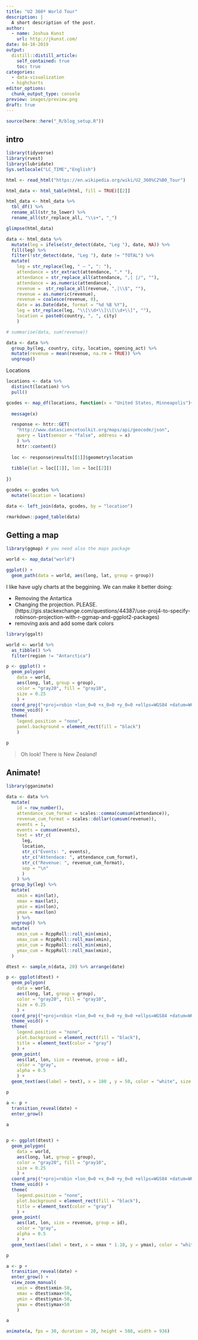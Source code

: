 ```yaml
---
title: "U2 360º World Tour"
description: |
  A short description of the post.
author:
  - name: Joshua Kunst
    url: http://jkunst.com/
date: 04-10-2019
output:
  distill::distill_article:
    self_contained: true
    toc: true
categories: 
  - data-visualization
  - highcharts    
editor_options: 
  chunk_output_type: console
preview: images/preview.png
draft: true
---
```


```r
source(here::here("_R/blog_setup.R"))
```

## intro

```r
library(tidyverse)
library(rvest)
library(lubridate)
Sys.setlocale("LC_TIME","English")
```


```r
html <- read_html("https://en.wikipedia.org/wiki/U2_360%C2%B0_Tour")

html_data <- html_table(html, fill = TRUE)[[2]] 

html_data <- html_data %>% 
  tbl_df() %>% 
  rename_all(str_to_lower) %>% 
  rename_all(str_replace_all, "\\s+", "_")

glimpse(html_data)

data <- html_data %>%
  mutate(leg = ifelse(str_detect(date, "Leg "), date, NA)) %>% 
  fill(leg) %>% 
  filter(!str_detect(date, "Leg "), date != "TOTAL") %>% 
  mutate(
    leg = str_replace(leg, " — ", ": "),
    attendance = str_extract(attendance, ".* "),
    attendance = str_replace_all(attendance, ",| |/", ""),
    attendance = as.numeric(attendance),
    revenue =  str_replace_all(revenue, ",|\\$", ""),
    revenue = as.numeric(revenue),
    revenue = coalesce(revenue, 0),
    date = as.Date(date, format = "%d %B %Y"),
    leg = str_replace(leg, "\\[\\d+\\]\\[\\d+\\]", ""),
    location = paste0(country, ", ", city)
    )

# summarise(data, sum(revenue))

data <- data %>% 
  group_by(leg, country, city, location, opening_act) %>% 
  mutate(revenue = mean(revenue, na.rm = TRUE)) %>% 
  ungroup()
```

Locations


```r
locations <- data %>% 
  distinct(location) %>% 
  pull()

gcodes <- map_df(locations, function(x = "United States, Minneapolis"){
  
  message(x)  

  response <- httr::GET(
    "http://www.datasciencetoolkit.org/maps/api/geocode/json",
    query = list(sensor = "false", address = x)
    ) %>% 
    httr::content()
  
  loc <- response$results[[1]]$geometry$location
  
  tibble(lat = loc[[1]], lon = loc[[2]])
  
}) 

gcodes <- gcodes %>% 
  mutate(location = locations)

data <- left_join(data, gcodes, by = "location")
```

```r
rmarkdown::paged_table(data)
```

## Getting a map

```r
library(ggmap) # you need also the maps package

world <- map_data("world")

ggplot() +
  geom_path(data = world, aes(long, lat, group = group)) 
```

I like have ugly charts at the beggining. We can make it better doing:

- Removing the Antartica
- Changing the projection. PLEASE. (https://gis.stackexchange.com/questions/44387/use-proj4-to-specify-robinson-projection-with-r-ggmap-and-ggplot2-packages)
- removing axis and add some dark colors

```r
library(ggalt)

world <- world %>%
  as_tibble() %>% 
  filter(region != "Antarctica")

p <- ggplot() +
  geom_polygon(
    data = world,
    aes(long, lat, group = group),
    color = "gray20", fill = "gray10",
    size = 0.25
    ) +
  coord_proj("+proj=robin +lon_0=0 +x_0=0 +y_0=0 +ellps=WGS84 +datum=WGS84 +units=m +no_defs") +
  theme_void() +
  theme(
    legend.position = "none",
    panel.background = element_rect(fill = "black")
    )

p
```

> Oh look! There is New Zealand!

## Animate!

```r
library(gganimate)

data <- data %>%
  mutate(
    id = row_number(),
    attendance_cum_format = scales::comma(cumsum(attendance)),
    revenue_cum_format = scales::dollar(cumsum(revenue)),
    events = 1,
    events = cumsum(events),
    text = str_c(
      leg,
      location,
      str_c("Events: ", events),
      str_c("Attendace: ", attendance_cum_format),
      str_c("Revenue: ", revenue_cum_format),
      sep = "\n"
      )
    ) %>% 
  group_by(leg) %>% 
  mutate(
    xmin = min(lat),
    xmax = max(lat),
    ymin = min(lon),
    ymax = max(lon)
    ) %>% 
  ungroup() %>% 
  mutate(
    xmin_cum = RcppRoll::roll_min(xmin),
    xmax_cum = RcppRoll::roll_max(xmin),
    ymin_cum = RcppRoll::roll_min(xmin),
    ymax_cum = RcppRoll::roll_max(xmin),
  )

dtest <- sample_n(data, 20) %>% arrange(date)

p <- ggplot(dtest) +
  geom_polygon(
    data = world,
    aes(long, lat, group = group),
    color = "gray20", fill = "gray10",
    size = 0.25
    ) +
  coord_proj("+proj=robin +lon_0=0 +x_0=0 +y_0=0 +ellps=WGS84 +datum=WGS84 +units=m +no_defs") +
  theme_void() +
  theme(
    legend.position = "none",
    plot.background = element_rect(fill = "black"),
    title = element_text(color = "gray")
    ) +
  geom_point(
    aes(lat, lon, size = revenue, group = id),
    color = "gray",
    alpha = 0.5
    ) +
  geom_text(aes(label = text), x = 180 , y = 50, color = "white", size = 3, alpha = 0.5, hjust = 1)

p

a <- p + 
  transition_reveal(date) +
  enter_grow() 
  
a


p <- ggplot(dtest) +
  geom_polygon(
    data = world,
    aes(long, lat, group = group),
    color = "gray20", fill = "gray10",
    size = 0.25
    ) +
  coord_proj("+proj=robin +lon_0=0 +x_0=0 +y_0=0 +ellps=WGS84 +datum=WGS84 +units=m +no_defs") +
  theme_void() +
  theme(
    legend.position = "none",
    plot.background = element_rect(fill = "black"),
    title = element_text(color = "gray")
    ) +
  geom_point(
    aes(lat, lon, size = revenue, group = id),
    color = "gray",
    alpha = 0.5
    ) +
  geom_text(aes(label = text, x = xmax * 1.10, y = ymax), color = "white", size = 2, alpha = 0.5, hjust = 1)

p

a <- p + 
  transition_reveal(date) +
  enter_grow() +
  view_zoom_manual(
    xmin = dtest$xmin-50,
    xmax = dtest$xmax+50,
    ymin = dtest$ymin-50,
    ymax = dtest$ymax+50
    )

a

animate(a, fps = 30, duration = 20, height = 588, width = 936)
```

